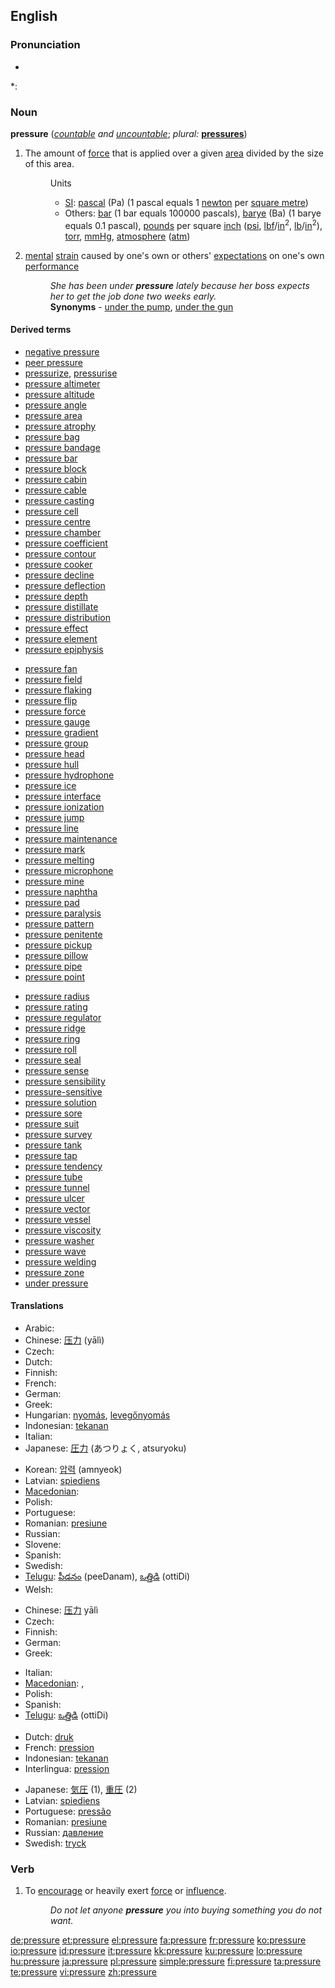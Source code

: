 ==English==

===Pronunciation===
* {{audio|en-us-pressure.ogg|Audio (US)}}

*: {{rhymes|ɛʃə(r)}}

===Noun===
'''pressure''' (''[[countable]] and [[uncountable]]''; ''plural:'' '''[[pressures]]''')

# {{physics}} The amount of [[force]] that is applied over a given [[area]] divided by the size of this area.
#: Units
#:* [[SI]]: [[pascal]] (Pa) (1 pascal equals 1 [[newton]] per [[square metre]])
#:* Others: [[bar]] (1 bar equals 100000 pascals), [[barye]] (Ba) (1 barye equals 0.1 pascal), [[pound]]s per square [[inch]] ([[psi]], [[lbf]]/[[in]]<sup>2</sup>, [[lb]]/[[in]]<sup>2</sup>), [[torr]], [[mmHg]], [[atmosphere]] ([[atm]])
# [[mental]] [[strain]] caused by one's own or others' [[expectation]]s on one's own [[performance]]
#: ''She has been under '''pressure''' lately because her boss expects her to get the job done two weeks early.''
#: '''Synonyms''' - [[under the pump]], [[under the gun]]

====Derived terms====
{{rel-top3}}
* [[negative pressure]]
* [[peer pressure]]
* [[pressurize]], [[pressurise]]
* [[pressure altimeter]]
* [[pressure altitude]]
* [[pressure angle]]
* [[pressure area]]
* [[pressure atrophy]]
* [[pressure bag]]
* [[pressure bandage]]
* [[pressure bar]]
* [[pressure block]]
* [[pressure cabin]]
* [[pressure cable]]
* [[pressure casting]]
* [[pressure cell]]
* [[pressure centre]]
* [[pressure chamber]]
* [[pressure coefficient]]
* [[pressure contour]]
* [[pressure cooker]]
* [[pressure decline]]
* [[pressure deflection]]
* [[pressure depth]]
* [[pressure distillate]]
* [[pressure distribution]]
* [[pressure effect]]
* [[pressure element]]
* [[pressure epiphysis]]
{{rel-mid3}}
* [[pressure fan]]
* [[pressure field]]
* [[pressure flaking]]
* [[pressure flip]]
* [[pressure force]]
* [[pressure gauge]]
* [[pressure gradient]]
* [[pressure group]]
* [[pressure head]]
* [[pressure hull]]
* [[pressure hydrophone]]
* [[pressure ice]]
* [[pressure interface]]
* [[pressure ionization]]
* [[pressure jump]]
* [[pressure line]]
* [[pressure maintenance]]
* [[pressure mark]]
* [[pressure melting]]
* [[pressure microphone]]
* [[pressure mine]]
* [[pressure naphtha]]
* [[pressure pad]]
* [[pressure paralysis]]
* [[pressure pattern]]
* [[pressure penitente]]
* [[pressure pickup]]
* [[pressure pillow]]
* [[pressure pipe]]
* [[pressure point]]
{{rel-mid3}}
* [[pressure radius]]
* [[pressure rating]]
* [[pressure regulator]]
* [[pressure ridge]]
* [[pressure ring]]
* [[pressure roll]]
* [[pressure seal]]
* [[pressure sense]]
* [[pressure sensibility]]
* [[pressure-sensitive]]
* [[pressure solution]]
* [[pressure sore]]
* [[pressure suit]]
* [[pressure survey]]
* [[pressure tank]]
* [[pressure tap]]
* [[pressure tendency]]
* [[pressure tube]]
* [[pressure tunnel]]
* [[pressure ulcer]]
* [[pressure vector]]
* [[pressure vessel]]
* [[pressure viscosity]]
* [[pressure washer]]
* [[pressure wave]]
* [[pressure welding]]
* [[pressure zone]]
* [[under pressure]]
{{rel-bottom}}

====Translations====
{{trans-top|force to area in physics}}
* Arabic: {{Arab|[[ضغط]]}} {{IPAchar|(ɖáğʈ)}} {{m}}
* Chinese: [[压力]] (yālì)
* Czech: {{t-|cs|tlak|m}}
* Dutch: {{t+|nl|druk|m}}
* Finnish: {{t+|fi|paine}}
* French: {{t+|fr|pression|f}}
* German: {{t+|de|Druck|m}}
* Greek: {{t+|el|πίεση|f|sc=Grek}}
* Hungarian: [[nyomás]], [[levegőnyomás]]
* Indonesian: [[tekanan]]
* Italian: {{t+|it|pressione|f}}
* Japanese: [[圧力]] (あつりょく, atsuryoku)
{{trans-mid}}
* Korean: [[압력]] (amnyeok)
* Latvian: [[spiediens]] {{m}}
* [[Macedonian]]: {{t|mk|притисок|m|tr=prítisok|sc=Cyrl}}
* Polish: {{t+|pl|ciśnienie|n}}
* Portuguese: {{t+|pt|pressão|f}}
* Romanian: [[presiune]] {{f}}
* Russian: {{t+|ru|давление|n|tr=davlénije|sc=Cyrl}}
* Slovene: {{t+|sl|pritisk|f}}
* Spanish: {{t+|es|presión|f}}
* Swedish: {{t+|sv|tryck|n}}
* [[Telugu]]: [[పీడనం]] (peeDanam), [[ఒత్తిడి]] (ottiDi)
* Welsh: {{t|cy|gwasgedd|m|xs=Welsh}}
{{trans-bottom}}

{{trans-top|mental strain}}
* Chinese: [[压力]] yālì
* Czech: {{t-|cs|tlak|m}}
* Finnish: {{t+|fi|paine}}
* German: {{t+|de|Druck|m}}
* Greek: {{t+|el|πίεση|f|sc=Grek}}
{{trans-mid}}
* Italian: {{t+|it|pressione|f}}
* [[Macedonian]]: {{t|mk|притисок|m|tr=prítisok|sc=Cyrl}},  {{t|mk|пресија|f|tr=présija|sc=Cyrl}}
* Polish: {{t-|pl|nacisk|m}}
* Spanish: {{t+|es|presión|f}}
* [[Telugu]]: [[ఒత్తిడి]] (ottiDi)
{{trans-bottom}}

{{checktrans-top}}
* Dutch: [[druk]]
* French: [[pression]] {{f}}
* Indonesian: [[tekanan]]
* Interlingua: [[pression]]
{{trans-mid}}
* Japanese: [[気圧]] (1), [[重圧]] (2)
* Latvian: [[spiediens]] {{m}}
* Portuguese: [[pressão]] {{f}}
* Romanian: [[presiune]] {{f}}
* Russian: [[давление]] {{n}}
* Swedish: [[tryck]]
{{trans-bottom}}

===Verb===
{{en-verb|pressur|ing}}

# {{transitive}} To [[encourage]] or heavily exert [[force]] or [[influence]].
#: ''Do not let anyone '''pressure''' you into buying something you do not want.''

[[de:pressure]]
[[et:pressure]]
[[el:pressure]]
[[fa:pressure]]
[[fr:pressure]]
[[ko:pressure]]
[[io:pressure]]
[[id:pressure]]
[[it:pressure]]
[[kk:pressure]]
[[ku:pressure]]
[[lo:pressure]]
[[hu:pressure]]
[[ja:pressure]]
[[pl:pressure]]
[[simple:pressure]]
[[fi:pressure]]
[[ta:pressure]]
[[te:pressure]]
[[vi:pressure]]
[[zh:pressure]]